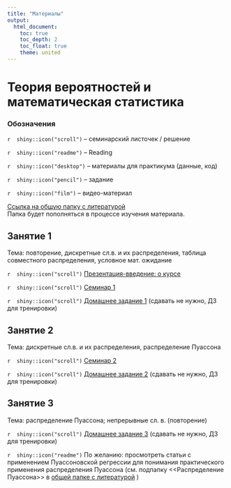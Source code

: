 ```yaml
---
title: "Материалы"
output:
  html_document:
    toc: true
    toc_depth: 2
    toc_float: true
    theme: united
---
```

# Теория вероятностей и математическая статистика

### Обозначения

`r  shiny::icon("scroll")` -- семинарский листочек / решение 

`r  shiny::icon("readme")` -- Reading

`r  shiny::icon("desktop")` -- материалы для практикума (данные, код)

`r  shiny::icon("pencil")` -- задание

`r  shiny::icon("film")` -- видео-материал


<a href="https://drive.google.com/drive/folders/14o2pmWw_KsUzGaYspwqJB20ck_Ag_yfW?usp=sharing" title=>Ссылка на общую папку с литературой</a>  
Папка будет пополняться в процессе изучения материала.
 
## Занятие 1
 
Тема: повторение, дискретные сл.в. и их распределения, таблица совместного распределения, условное мат. ожидание

`r  shiny::icon("scroll")` <a href="tvims2_intro_2024.pdf" title=>Презентация-введение: о курсе</a>

`r  shiny::icon("scroll")` <a href="tvims2_seminar1_2024.pdf" title=>Семинар 1</a>

`r  shiny::icon("scroll")` <a href="tvims2_hw1_2024.pdf" title=>Домашнее задание 1</a> (сдавать не нужно, ДЗ для тренировки)

## Занятие 2
 
Тема: дискретные сл.в. и их распределения, распределение Пуассона

`r  shiny::icon("scroll")` <a href="tvims2_seminar2_2024.pdf" title=>Семинар 2</a>

`r  shiny::icon("scroll")` <a href="tvims2_hw2_2024.pdf" title=>Домашнее задание 2</a> (сдавать не нужно, ДЗ для тренировки)

## Занятие 3
 
Тема: распределение Пуассона; непрерывные сл. в. (повторение)

`r  shiny::icon("scroll")` <a href="tvims2_hw3_2024.pdf" title=>Домашнее задание 3</a> (сдавать не нужно, ДЗ для тренировки)

`r  shiny::icon("readme")` По желанию: просмотреть статьи с применением Пуассоновской регрессии для понимания практического применения распределения Пуассона (см. подпапку <<Распределение Пуассона>> в <a href="https://drive.google.com/drive/folders/14o2pmWw_KsUzGaYspwqJB20ck_Ag_yfW?usp=sharing" title=>общей папке с литературой</a> ) 

